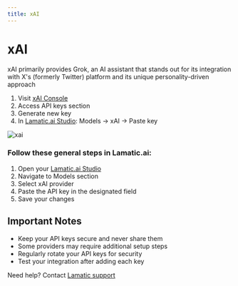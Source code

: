 ```yaml
---
title: xAI
---
```


[xAI Console]: https://console.x.ai/

[Lamatic.ai Studio]: https://studio.lamatic.ai
[Lamatic support]: https://support.lamatic.ai

# xAI 
xAI primarily provides Grok, an AI assistant that stands out for its integration with X's (formerly Twitter) platform and its unique personality-driven approach
<br/>
1. Visit [xAI Console][xAI Console]
2. Access API keys section
3. Generate new key
4. In [Lamatic.ai Studio]: Models → xAI → Paste key

![xai](./img/xai.png)

### Follow these general steps in Lamatic.ai:
1. Open your [Lamatic.ai Studio]
2. Navigate to Models section
3. Select xAI provider
4. Paste the API key in the designated field
5. Save your changes

## Important Notes
- Keep your API keys secure and never share them
- Some providers may require additional setup steps
- Regularly rotate your API keys for security
- Test your integration after adding each key


Need help? Contact [Lamatic support]